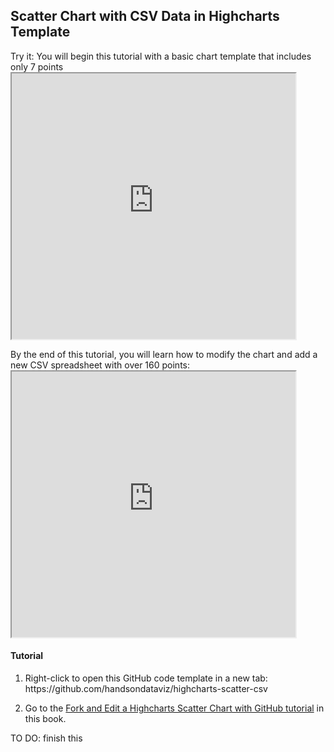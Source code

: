 ## Scatter Chart with CSV Data in Highcharts Template {-}

Try it:
You will begin this tutorial with a basic chart template that includes only 7 points
<iframe src="https://handsondataviz.github.io/highcharts-scatter-csv/" width="90%" height=425></iframe>

By the end of this tutorial, you will learn how to modify the chart and add a new CSV spreadsheet with over 160 points:
<iframe src="https://handsondataviz.github.io/highcharts-scatter-csv-instructor-sample/" width="90%" height=425></iframe>

#### Tutorial {-}

1) Right-click to open this GitHub code template in a new tab: https://github.com/handsondataviz/highcharts-scatter-csv

2) Go to the [Fork and Edit a Highcharts Scatter Chart with GitHub tutorial](fork-highcharts) in this book.

TO DO: finish this
